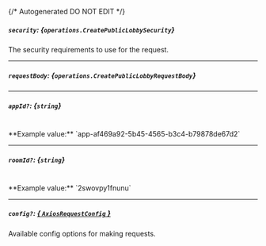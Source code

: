 {/* Autogenerated DO NOT EDIT  */}

##### `security`: *{`operations.CreatePublicLobbySecurity`}*
The security requirements to use for the request.
<Collapsible>
    <CreatePublicLobbySecurity/>
</Collapsible>

---
##### `requestBody`: *{`operations.CreatePublicLobbyRequestBody`}*
<Collapsible>
    <CreatePublicLobbyRequestBody/>
</Collapsible>

---
##### `appId?`: *{`string`}*
<br/>
**Example value:** `app-af469a92-5b45-4565-b3c4-b79878de67d2`

---
##### `roomId?`: *{`string`}*
<br/>
**Example value:** `2swovpy1fnunu`

---
##### `config?`: [*{ `AxiosRequestConfig` }*](https://axios-http.com/docs/req_config)
Available config options for making requests.


